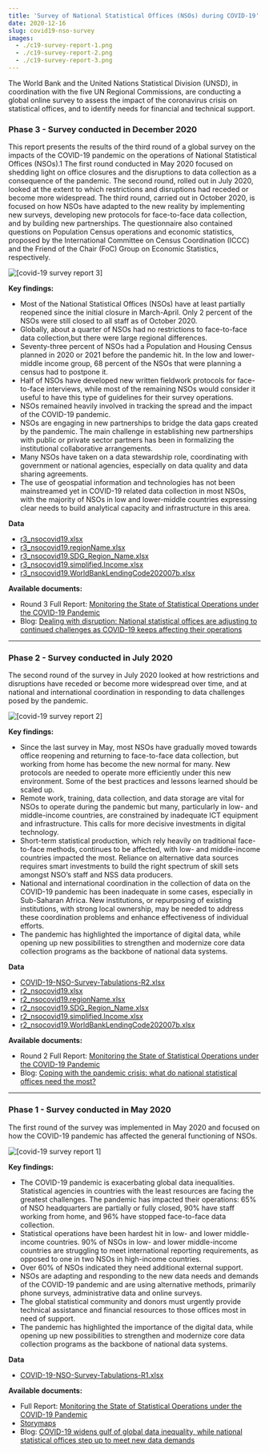 ```yaml
---
title: 'Survey of National Statistical Offices (NSOs) during COVID-19'
date: 2020-12-16
slug: covid19-nso-survey
images:
  - ./c19-survey-report-1.png
  - ./c19-survey-report-2.png
  - ./c19-survey-report-3.png
---
```



The World Bank and the United Nations Statistical Division (UNSD), in
coordination with the five UN Regional Commissions, are conducting a global
online survey to assess the impact of the coronavirus crisis on statistical
offices, and to identify needs for financial and technical support.

### Phase 3 - Survey conducted in December 2020

This report presents the results of the third round of a global survey on the
impacts of the COVID-19 pandemic on the operations of National Statistical
Offices (NSOs).1 The first round conducted in May 2020 focused on shedding light
on office closures and the disruptions to data collection as a consequence of
the pandemic. The second round, rolled out in July 2020, looked at the extent to
which restrictions and disruptions had receded or become more widespread. The
third round, carried out in October 2020, is focused on how NSOs have adapted to
the new reality by implementing new surveys, developing new protocols for
face-to-face data collection, and by building new partnerships. The
questionnaire also contained questions on Population Census operations and
economic statistics, proposed by the International Committee on Census
Coordination (ICCC) and the Friend of the Chair (FoC) Group on Economic
Statistics, respectively.

<Box mb={3}>
  <Img
    fluid={props.images[2]}
    title="[covid-19 survey report 3]"
    alt="[covid-19 survey report 3]"
  />
</Box>

**Key findings:**

- Most of the National Statistical Offices (NSOs) have at least partially
  reopened since the initial closure in March-April. Only 2 percent of the NSOs
  were still closed to all staff as of October 2020.
- Globally, about a quarter of NSOs had no restrictions to face-to-face data
  collection,but there were large regional differences.
- Seventy-three percent of NSOs had a Population and Housing Census planned in
  2020 or 2021 before the pandemic hit. In the low and lower-middle income
  group, 68 percent of the NSOs that were planning a census had to postpone it.
- Half of NSOs have developed new written fieldwork protocols for face-to-face
  interviews, while most of the remaining NSOs would consider it useful to have
  this type of guidelines for their survey operations.
- NSOs remained heavily involved in tracking the spread and the impact of the
  COVID-19 pandemic.
- NSOs are engaging in new partnerships to bridge the data gaps created by the
  pandemic. The main challenge in establishing new partnerships with public or
  private sector partners has been in formalizing the institutional
  collaborative arrangements.
- Many NSOs have taken on a data stewardship role, coordinating with government
  or national agencies, especially on data quality and data sharing agreements.
- The use of geospatial information and technologies has not been mainstreamed
  yet in COVID-19 related data collection in most NSOs, with the majority of
  NSOs in low and lower-middle countries expressing clear needs to build
  analytical capacity and infrastructure in this area.

**Data**

- [r3_nsocovid19.xlsx](/r3_nsocovid19.xlsx)
- [r3_nsocovid19.regionName.xlsx](/r3_nsocovid19.regionName.xlsx)
- [r3_nsocovid19.SDG_Region_Name.xlsx](/r3_nsocovid19.SDG_Region_Name.xlsx)
- [r3_nsocovid19.simplified.Income.xlsx](/r3_nsocovid19.simplified.Income.xlsx)
- [r3_nsocovid19.WorldBankLendingCode202007b.xlsx](/r3_nsocovid19.WorldBankLendingCode202007b.xlsx)

**Available documents:**

- Round 3 Full Report:
  [Monitoring the State of Statistical Operations under the COVID-19 Pandemic](https://unstats.un.org/unsd/covid19-response/covid19-nso-survey-report-3.pdf)
- Blog:
  [Dealing with disruption: National statistical offices are adjusting to continued challenges as COVID-19 keeps affecting their operations](https://covid-19-response.unstatshub.org/statistical-programmes/dealing-with-disruption/)

---

### Phase 2 - Survey conducted in July 2020

The second round of the survey in July 2020 looked at how restrictions and
disruptions have receded or become more widespread over time, and at national
and international coordination in responding to data challenges posed by the
pandemic.

<Box mb={3}>
  <Img
    fluid={props.images[1]}
    title="[covid-19 survey report 2]"
    alt="[covid-19 survey report 2]"
  />
</Box>

**Key findings:**

- Since the last survey in May, most NSOs have gradually moved towards office
  reopening and returning to face-to-face data collection, but working from home
  has become the new normal for many. New protocols are needed to operate more
  efficiently under this new environment. Some of the best practices and lessons
  learned should be scaled up.
- Remote work, training, data collection, and data storage are vital for NSOs to
  operate during the pandemic but many, particularly in low- and middle-income
  countries, are constrained by inadequate ICT equipment and infrastructure.
  This calls for more decisive investments in digital technology.
- Short-term statistical production, which rely heavily on traditional
  face-to-face methods, continues to be affected, with low- and middle-income
  countries impacted the most. Reliance on alternative data sources requires
  smart investments to build the right spectrum of skill sets amongst NSO’s
  staff and NSS data producers.
- National and international coordination in the collection of data on the
  COVID-19 pandemic has been inadequate in some cases, especially in Sub-Saharan
  Africa. New institutions, or repurposing of existing institutions, with strong
  local ownership, may be needed to address these coordination problems and
  enhance effectiveness of individual efforts.
- The pandemic has highlighted the importance of digital data, while opening up
  new possibilities to strengthen and modernize core data collection programs as
  the backbone of national data systems.

**Data**

- [COVID-19-NSO-Survey-Tabulations-R2.xlsx](https://unstats.un.org/unsd/covid19-response/COVID-19-NSO-Survey-Tabulations-R2.xlsx)
- [r2_nsocovid19.xlsx](/r2_nsocovid19.xlsx)
- [r2_nsocovid19.regionName.xlsx](/r2_nsocovid19.regionName.xlsx)
- [r2_nsocovid19.SDG_Region_Name.xlsx](/r2_nsocovid19.SDG_Region_Name.xlsx)
- [r2_nsocovid19.simplified.Income.xlsx](/r2_nsocovid19.simplified.Income.xlsx)
- [r2_nsocovid19.WorldBankLendingCode202007b.xlsx](/r2_nsocovid19.WorldBankLendingCode202007b.xlsx)

**Available documents:**

- Round 2 Full Report:
  [Monitoring the State of Statistical Operations under the COVID-19 Pandemic](https://unstats.un.org/unsd/covid19-response/covid19-nso-survey-report-2.pdf)
- Blog:
  [Coping with the pandemic crisis: what do national statistical offices need the most?](https://covid-19-response.unstatshub.org/statistical-programmes/priority-needs-of-national-statistical-offices/)

---

### Phase 1 - Survey conducted in May 2020

The first round of the survey was implemented in May 2020 and focused on how the
COVID-19 pandemic has affected the general functioning of NSOs.

<Box mb={3}>
  <Img
    fluid={props.images[0]}
    title="[covid-19 survey report 1]"
    alt="[covid-19 survey report 1]"
  />
</Box>

**Key findings:**

- The COVID-19 pandemic is exacerbating global data inequalities. Statistical
  agencies in countries with the least resources are facing the greatest
  challenges. The pandemic has impacted their operations: 65% of NSO
  headquarters are partially or fully closed, 90% have staff working from home,
  and 96% have stopped face-to-face data collection.
- Statistical operations have been hardest hit in low- and lower middle-income
  countries. 90% of NSOs in low- and lower middle-income countries are
  struggling to meet international reporting requirements, as opposed to one in
  two NSOs in high-income countries.
- Over 60% of NSOs indicated they need additional external support.
- NSOs are adapting and responding to the new data needs and demands of the
  COVID-19 pandemic and are using alternative methods, primarily phone surveys,
  administrative data and online surveys.
- The global statistical community and donors must urgently provide technical
  assistance and financial resources to those offices most in need of support.
- The pandemic has highlighted the importance of the digital data, while opening
  up new possibilities to strengthen and modernize core data collection programs
  as the backbone of national data systems.

**Data**

- [COVID-19-NSO-Survey-Tabulations-R1.xlsx](https://unstats.un.org/unsd/covid19-response/COVID-19-NSO-Survey-Tabulations-R1.xlsx)

**Available documents:**

- Full Report:
  [Monitoring the State of Statistical Operations under the COVID-19 Pandemic](https://unstats.un.org/unsd/covid19-response/covid19-nso-survey-report.pdf)
- [Storymaps](https://storymaps.arcgis.com/stories/ea8f835689744f88a7a8bebb7fed00a4)
- Blog:
  [COVID-19 widens gulf of global data inequality, while national statistical offices step up to meet new data demands](https://covid-19-response.unstatshub.org/statistical-programmes/covid-19-widens-gulf-of-data-inequality/)
